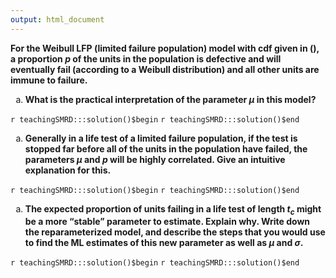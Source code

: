 ```yaml
---
output: html_document
---
```


__For the Weibull LFP (limited failure population) model with cdf given in (\ref{equation:lfp.cdf}), a proportion $p$ of the units in the  population is defective and will eventually fail (according to a Weibull distribution) and all other units are immune to failure.__

a. __What is the practical interpretation of the parameter $\mu$ in this model?__

`r teachingSMRD:::solution()$begin`
`r teachingSMRD:::solution()$end`

a. __Generally in a life test of a limited failure population, if the test is stopped far before all of the units in the population have failed, the parameters $\mu$ and $p$ will be highly correlated. Give an intuitive explanation for this.__

`r teachingSMRD:::solution()$begin`
`r teachingSMRD:::solution()$end`

a. __The expected proportion of units failing in a life test of length $t_{c}$ might be a more "stable" parameter to estimate. Explain why. Write down the reparameterized model, and describe the steps that you would use to find the ML estimates of this new parameter as well as $\mu$ and $\sigma$.__

`r teachingSMRD:::solution()$begin`
`r teachingSMRD:::solution()$end`
